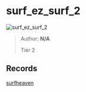 
# surf_ez_surf_2

![surf_ez_surf_2](https://raw.githubusercontent.com/Sayt123/SurfMapPics/Maps-and-bonuses/csgo/surf_ez_surf_2.jpg)

> Author: **N/A**
>
> Tier 2

## Records

[surfheaven](https://surfheaven.eu/map/surf_ez_surf_2)

